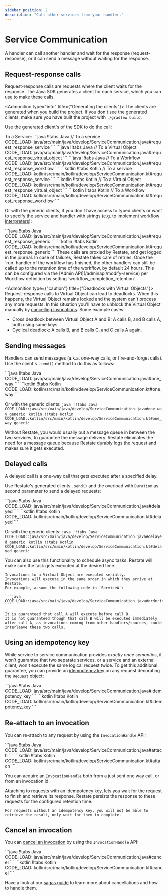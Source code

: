 ```yaml
---
sidebar_position: 2
description: "Call other services from your handler."
---
```



# Service Communication
A handler can call another handler and wait for the response (request-response), or it can send a message without waiting for the response.

## Request-response calls

Request-response calls are requests where the client waits for the response.
The Java SDK generates a client for each service, which you can use to make these calls.

<Admonition type="info" title={"Generating the clients"}>
    The clients are generated when you build the project. If you don't see the generated clients, make sure you have built the project with `./gradlew build`.
</Admonition>

Use the generated client's of the SDK to do the call:

<CodeWithTabs groupId="sdk">
    To a Service:
    ```java !!tabs Java
    // To a service
    CODE_LOAD::java/src/main/java/develop/ServiceCommunication.java#request_response_service
    ```
    ```java !!tabs Java
    // To a Virtual Object
    CODE_LOAD::java/src/main/java/develop/ServiceCommunication.java#request_response_virtual_object
    ```
    ```java !!tabs Java
    // To a Workflow
    CODE_LOAD::java/src/main/java/develop/ServiceCommunication.java#request_response_workflow
    ```
    ```kotlin !!tabs Kotlin
    // To a service
    CODE_LOAD::kotlin/src/main/kotlin/develop/ServiceCommunication.kt#request_response_service
    ```
    ```kotlin !!tabs Kotlin
    // To a Virtual Object
    CODE_LOAD::kotlin/src/main/kotlin/develop/ServiceCommunication.kt#request_response_virtual_object
    ```
    ```kotlin !!tabs Kotlin
    // To a Workflow
    CODE_LOAD::kotlin/src/main/kotlin/develop/ServiceCommunication.kt#request_response_workflow
    ```

</CodeWithTabs>

Or with the generic clients, if you don't have access to typed clients or want to specify the service and handler with strings (e.g. to implement [workflow interpreters](https://github.com/restatedev/examples/tree/main/java/end-to-end-applications/workflow-interpreter)):

<CodeWithTabs groupId="sdk">
    ```java !!tabs Java
    CODE_LOAD::java/src/main/java/develop/ServiceCommunication.java#request_response_generic
    ```
    ```kotlin !!tabs Kotlin
    CODE_LOAD::kotlin/src/main/kotlin/develop/ServiceCommunication.kt#request_response_generic
    ```
</CodeWithTabs>


<Admonition type="tip" title="No need for manual retry logic">
    These calls are proxied by Restate, and get logged in the journal.
    In case of failures, Restate takes care of retries.
</Admonition>

<Admonition type="note" title="Workflow retention time">
    Once the `run` handler of the workflow has finished, the other handlers can still be called up to the retention time of the workflow, by default 24 hours.
    This can be configured via the [Admin API](/adminapi/modify-service) per Workflow definition by setting `workflow_completion_retention`.
</Admonition>

<Admonition type={"caution"} title={"Deadlocks with Virtual Objects"}>
Request-response calls to Virtual Object can lead to deadlocks.
When this happens, the Virtual Object remains locked and the system can't process any more requests.
In this situation you'll have to unblock the Virtual Object manually by [cancelling invocations](/operate/invocation#cancelling-invocations). Some example cases:
- Cross deadlock between Virtual Object A and B: A calls B, and B calls A, both using same keys.
- Cyclical deadlock: A calls B, and B calls C, and C calls A again.
</Admonition>

## Sending messages
Handlers can send messages (a.k.a. one-way calls, or fire-and-forget calls).
Use the client's `.send()` method to do this as follows:


<CodeWithTabs groupId="sdk">
    ```java !!tabs Java
    CODE_LOAD::java/src/main/java/develop/ServiceCommunication.java#one_way
    ```
    ```kotlin !!tabs Kotlin
    CODE_LOAD::kotlin/src/main/kotlin/develop/ServiceCommunication.kt#one_way
    ```
</CodeWithTabs>

Or with the generic clients:
<CodeWithTabs groupId="sdk">
    ```java !!tabs Java
    CODE_LOAD::java/src/main/java/develop/ServiceCommunication.java#one_way_generic
    ```
    ```kotlin !!tabs Kotlin
    CODE_LOAD::kotlin/src/main/kotlin/develop/ServiceCommunication.kt#one_way_generic
    ```
</CodeWithTabs>

<Admonition type="tip" title="No need for message queues">
    Without Restate, you would usually put a message queue in between the two services, to guarantee the message delivery.
    Restate eliminates the need for a message queue because Restate durably logs the request and makes sure it gets executed.
</Admonition>

## Delayed calls
A delayed call is a one-way call that gets executed after a specified delay.

Use Restate's generated clients `.send()` and the overload with `Duration` as second parameter to send a delayed requests:

<CodeWithTabs groupId="sdk">
    ```java !!tabs Java
    CODE_LOAD::java/src/main/java/develop/ServiceCommunication.java#delayed
    ```
    ```kotlin !!tabs Kotlin
    CODE_LOAD::kotlin/src/main/kotlin/develop/ServiceCommunication.kt#delayed
    ```
</CodeWithTabs>

Or with the generic clients:
<CodeWithTabs groupId="sdk">
    ```java !!tabs Java
    CODE_LOAD::java/src/main/java/develop/ServiceCommunication.java#delayed_generic
    ```
    ```kotlin !!tabs Kotlin
    CODE_LOAD::kotlin/src/main/kotlin/develop/ServiceCommunication.kt#delayed_generic
    ```
</CodeWithTabs>

<Admonition type="tip" title="Scheduling async tasks">
You can also use this functionality to schedule async tasks.
Restate will make sure the task gets executed at the desired time.
</Admonition>

<Admonition type="note" title="Ordering guarantees in Virtual Objects">

    Invocations to a Virtual Object are executed serially.
    Invocations will execute in the same order in which they arrive at Restate.
    For example, assume the following code in `ServiceA`:

    ```java
    CODE_LOAD::java/src/main/java/develop/ServiceCommunication.java#ordering
    ```

    It is guaranteed that call A will execute before call B.
    It is not guaranteed though that call B will be executed immediately after call A, as invocations coming from other handlers/sources, could interleave these two calls.
</Admonition>

## Using an idempotency key

While service to service communication provides *exactly once semantics*, it won't guarantee that two separate services, or a service and an external client, won't execute the same logical request twice.
To get this additional guarantee, you can provide an [idempotency key](https://docs.restate.dev/develop/java/clients/#invoke-a-handler-idempotently) on any request decorating the `Request` object:

<CodeWithTabs groupId="sdk">
    ```java !!tabs Java
    CODE_LOAD::java/src/main/java/develop/ServiceCommunication.java#idempotency_key
    ```
    ```kotlin !!tabs Kotlin
    CODE_LOAD::kotlin/src/main/kotlin/develop/ServiceCommunication.kt#idempotency_key
    ```
</CodeWithTabs>

## Re-attach to an invocation

You can re-attach to any request by using the `InvocationHandle` API:

<CodeWithTabs groupId="sdk">
    ```java !!tabs Java
    CODE_LOAD::java/src/main/java/develop/ServiceCommunication.java#attach
    ```
    ```kotlin !!tabs Kotlin
    CODE_LOAD::kotlin/src/main/kotlin/develop/ServiceCommunication.kt#attach
    ```
</CodeWithTabs>

You can acquire an `InvocationHandle` both from a just sent one way call, or from an invocation id.

<Admonition type="tip" title="Best used with idempotency key">
    Attaching to requests with an idempotency key, lets you wait for the request to finish and retrieve its response. Restate persists the response to these requests for the configured retention time.

    For requests without an idempotency key, you will not be able to retrieve the result, only wait for them to complete.
</Admonition>

## Cancel an invocation

You can [cancel an invocation](https://docs.restate.dev/operate/invocation/#cancelling-invocations) by using the `InvocationHandle` API:

<CodeWithTabs groupId="sdk">
    ```java !!tabs Java
    CODE_LOAD::java/src/main/java/develop/ServiceCommunication.java#cancel
    ```
    ```kotlin !!tabs Kotlin
    CODE_LOAD::kotlin/src/main/kotlin/develop/ServiceCommunication.kt#cancel
    ```
</CodeWithTabs>

Have a look at our [sagas guide](/guides/sagas) to learn more about cancellations and how to handle them.
